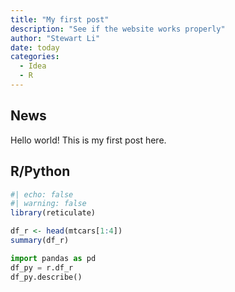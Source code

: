 ```yaml
---
title: "My first post"
description: "See if the website works properly"
author: "Stewart Li"
date: today
categories:
  - Idea
  - R
---
```



## News


Hello world! This is my first post here. 


## R/Python


```r
#| echo: false
#| warning: false
library(reticulate)
```


```r
df_r <- head(mtcars[1:4])
summary(df_r)
```


```python
import pandas as pd
df_py = r.df_r
df_py.describe()
```

